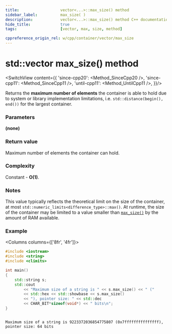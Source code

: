 ```yaml
---
title:					vector<...>::max_size() method
sidebar_label:			max_size( )
description:			vector<...>::max_size() method C++ documentation
hide_title:				true
tags:					[vector, max, size, method]

cppreference_origin_rel: w/cpp/container/vector/max_size
---
```



<!----------------- Codes ---------------------->

<!-- max_size() -->

# std::vector max_size() method

<SwitchView content={{
	'since-cpp20': <Method_SinceCpp20 />,
	'since-cpp11': <Method_SinceCpp11 />,
	'until-cpp11': <Method_UntilCpp11 />,
}}/>

Returns the **maximum number of elements** the container is able to hold due to system or library implementation limitations,
i.e. `std::distance(begin(), end())` for the largest container.

### Parameters

**(none)**

### Return value

Maximum number of elements the container can hold.

### Complexity

Constant - **O(1)**.

### Notes

This value typically reflects the theoretical limit on the size of the container,
at most `std::numeric_limits<difference_type>::max()`.
At runtime, the size of the container may be limited to a value smaller than [`max_size()`](#) by the amount of RAM available.

### Example

<Columns columns={['8fr', '4fr']}>
<div>

```cpp title='Main.cpp' showLineNumbers
#include <iostream>
#include <string>
#include <climits>

int main()
{
    std::string s;
    std::cout
        << "Maximum size of a string is " << s.max_size() << " ("
        << std::hex << std::showbase << s.max_size()
        << "), pointer size: " << std::dec
        << CHAR_BIT*sizeof(void*) << " bits\n";
}
```

</div>
<div>

```plaintext title="Possible output"

Maximum size of a string is 9223372036854775807 (0x7fffffffffffffff), pointer size: 64 bits
```

</div>
</Columns>
